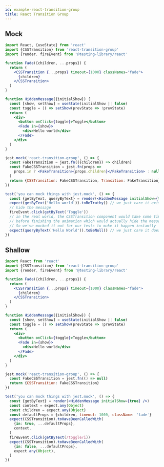 ```yaml
---
id: example-react-transition-group
title: React Transition Group
---
```


## Mock

```jsx
import React, {useState} from 'react'
import {CSSTransition} from 'react-transition-group'
import {render, fireEvent} from '@testing-library/react'

function Fade({children, ...props}) {
  return (
    <CSSTransition {...props} timeout={1000} classNames="fade">
      {children}
    </CSSTransition>
  )
}

function HiddenMessage({initialShow}) {
  const [show, setShow] = useState(initialShow || false)
  const toggle = () => setShow(prevState => !prevState)
  return (
    <div>
      <button onClick={toggle}>Toggle</button>
      <Fade in={show}>
        <div>Hello world</div>
      </Fade>
    </div>
  )
}

jest.mock('react-transition-group', () => {
  const FakeTransition = jest.fn(({children}) => children)
  const FakeCSSTransition = jest.fn(props =>
    props.in ? <FakeTransition>{props.children}</FakeTransition> : null,
  )
  return {CSSTransition: FakeCSSTransition, Transition: FakeTransition}
})

test('you can mock things with jest.mock', () => {
  const {getByText, queryByText} = render(<HiddenMessage initialShow={true} />)
  expect(getByText('Hello world')).toBeTruthy() // we just care it exists
  // hide the message
  fireEvent.click(getByText('Toggle'))
  // in the real world, the CSSTransition component would take some time
  // before finishing the animation which would actually hide the message.
  // So we've mocked it out for our tests to make it happen instantly
  expect(queryByText('Hello World')).toBeNull() // we just care it doesn't exist
})
```

## Shallow

```jsx
import React from 'react'
import {CSSTransition} from 'react-transition-group'
import {render, fireEvent} from '@testing-library/react'

function Fade({children, ...props}) {
  return (
    <CSSTransition {...props} timeout={1000} classNames="fade">
      {children}
    </CSSTransition>
  )
}

function HiddenMessage({initialShow}) {
  const [show, setShow] = useState(initialShow || false)
  const toggle = () => setShow(prevState => !prevState)
  return (
    <div>
      <button onClick={toggle}>Toggle</button>
      <Fade in={show}>
        <div>Hello world</div>
      </Fade>
    </div>
  )
}

jest.mock('react-transition-group', () => {
  const FakeCSSTransition = jest.fn(() => null)
  return {CSSTransition: FakeCSSTransition}
})

test('you can mock things with jest.mock', () => {
  const {getByText} = render(<HiddenMessage initialShow={true} />)
  const context = expect.any(Object)
  const children = expect.any(Object)
  const defaultProps = {children, timeout: 1000, className: 'fade'}
  expect(CSSTransition).toHaveBeenCalledWith(
    {in: true, ...defaultProps},
    context,
  )
  fireEvent.click(getByText(/toggle/i))
  expect(CSSTransition).toHaveBeenCalledWith(
    {in: false, ...defaultProps},
    expect.any(Object),
  )
})
```
